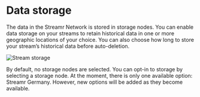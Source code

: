 



# Data storage
The data in the Streamr Network is stored in storage nodes. You can enable data storage on your streams to retain historical data in one or more geographic locations of your choice. You can also choose how long to store your stream’s historical data before auto-deletion.

<Image
  src={StreamStorage}
  alt="Stream storage"
/>

By default, no storage nodes are selected. You can opt-in to storage by selecting a storage node. At the moment, there is only one available option: Streamr Germany. However, new options will be added as they become available.
